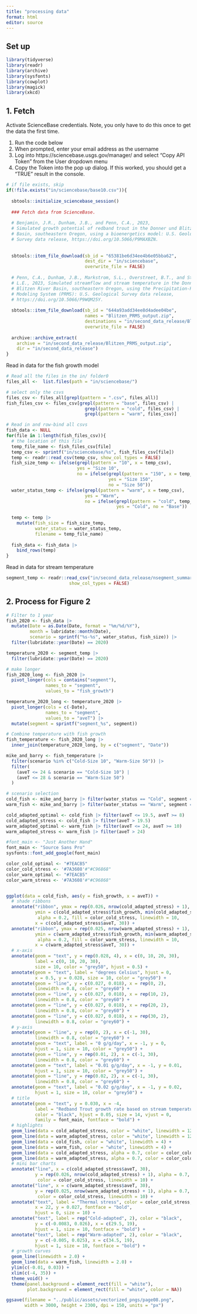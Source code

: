 ```yaml
---
title: "processing data"
format: html
editor: source
---
```


## Set up

```r

library(tidyverse)
library(readr)
library(archive)
library(sysfonts)
library(cowplot)
library(magick)
library(xkcd)
```

## 1. Fetch

Activate ScienceBase credentials. Note, you only have to do this once to get the data the first time.

1.  Run the code below
2.  When prompted, enter your email address as the username
3.  Log into https://sciencebase.usgs.gov/manager/ and select "Copy API Token" from the User dropdown menu
4.  Copy the Token into the pop up dialog. If this worked, you should get a "TRUE" result in the console.

```r
# if file exists, skip
if(!file.exists("in/sciencebase/base10.csv")){
  
  sbtools::initialize_sciencebase_session()
  
  ### Fetch data from ScienceBase.
  
  # Benjamin, J.R., Dunham, J.B., and Penn, C.A., 2023, 
  # Simulated growth potential of redband trout in the Donner und Blitzen River 
  # Basin, southeastern Oregon, using a bioenergetics model: U.S. Geological 
  # Survey data release, https://doi.org/10.5066/P9MAXBZN.
  
  
  sbtools::item_file_download(sb_id = "65381be6d34ee4b6e05bba62",
                              dest_dir = "in/sciencebase",
                              overwrite_file = FALSE)
  
  # Penn, C.A., Dunham, J.B., Markstrom, S.L., Overstreet, B.T., and Stratton, 
  # L.E., 2023, Simulated streamflow and stream temperature in the Donner und 
  # Blitzen River Basin, southeastern Oregon, using the Precipitation-Runoff 
  # Modeling System (PRMS): U.S. Geological Survey data release,
  # https://doi.org/10.5066/P9WQM25Y.
  
  sbtools::item_file_download(sb_id = "644a93add34ee8d4adee04be",
                              names = "Blitzen_PRMS_output.zip",
                              destinations = "in/second_data_release/Blitzen_PRMS_output.zip",
                              overwrite_file = FALSE)
  
  archive::archive_extract(
    archive = "in/second_data_release/Blitzen_PRMS_output.zip",
    dir = "in/second_data_release")
}
```

Read in data for the fish growth model 

```r

# Read all the files in the in/ folder0
files_all <-  list.files(path = "in/sciencebase/")

# select only the csvs
files_csv <- files_all[grepl(pattern = ".csv", files_all)]
fish_files_csv <- files_csv[grepl(pattern = "base", files_csv) |
                              grepl(pattern = "cold", files_csv) |
                              grepl(pattern = "warm", files_csv)]

# Read in and row-bind all csvs
fish_data <- NULL
for(file in 1:length(fish_files_csv)){
  # the location of this file 
  temp_file_name <- fish_files_csv[file]
  temp_csv <- sprintf("in/sciencebase/%s", fish_files_csv[file])
  temp <- readr::read_csv(temp_csv, show_col_types = FALSE)
  fish_size_temp <- ifelse(grepl(pattern = "10", x = temp_csv), 
                           yes = "Size 10",
                           no = ifelse(grepl(pattern = "150", x = temp_csv),
                                       yes = "Size 150",
                                       no = "Size 50"))
  water_status_temp <- ifelse(grepl(pattern = "warm", x = temp_csv),
                              yes = "Warm", 
                              no = ifelse(grepl(pattern = "cold", temp_csv),
                                          yes = "Cold", no = "Base"))
  
  temp <- temp |>
    mutate(fish_size = fish_size_temp,
           water_status = water_status_temp,
           filename = temp_file_name)
  
  fish_data <- fish_data |>
    bind_rows(temp)
}
```

Read in data for stream temperature

```r
segment_temp <- readr::read_csv("in/second_data_release/nsegment_summary_seg_tave_water.csv", 
                        show_col_types = FALSE)

```


## 2. Process for Figure 2



```r
# Filter to 1 year
fish_2020 <- fish_data |>
  mutate(Date = as.Date(Date, format = "%m/%d/%Y"),
         month = lubridate::month(Date),
         scenario = sprintf("%s-%s", water_status, fish_size)) |>
  filter(lubridate::year(Date) == 2020)

temperature_2020 <- segment_temp |>
  filter(lubridate::year(Date) == 2020)

# make longer
fish_2020_long <- fish_2020 |> 
  pivot_longer(cols = contains("segment"),
               names_to = "segment",
               values_to = "fish_growth")

temperature_2020_long <- temperature_2020 |>
  pivot_longer(cols = c(-Date),
               names_to = "segment",
               values_to = "aveT") |>
  mutate(segment = sprintf("segment_%s", segment))

# Combine temperature with fish growth
fish_temperature <- fish_2020_long |>
  inner_join(temperature_2020_long, by = c("segment", "Date"))

mike_and_barry <- fish_temperature |> 
  filter(scenario %in% c("Cold-Size 10", "Warm-Size 50")) |>
  filter(
    (aveT <= 24 & scenario == "Cold-Size 10") |
    (aveT <= 28 & scenario == "Warm-Size 50")
  )

# scenario selection
cold_fish <- mike_and_barry |> filter(water_status == "Cold", segment == "segment_111") 
warm_fish <- mike_and_barry |> filter(water_status == "Warm", segment == "segment_111")

cold_adapted_optimal <- cold_fish |> filter(aveT <= 19.5, aveT >= 8) 
cold_adapted_stress <- cold_fish |> filter(aveT > 19.5)
warm_adapted_optimal <- warm_fish |> filter(aveT <= 24, aveT >= 10)
warm_adapted_stress <- warm_fish |> filter(aveT > 24)

```

```r
#font_main <- "Just Another Hand"
font_main <- "Source Sans Pro"
sysfonts::font_add_google(font_main)

color_cold_optimal <- "#7EACB5"
color_cold_stress <- '#7A3608'#"#C96868"
color_warm_optimal <- "#7EACB5"
color_warm_stress <- '#7A3608'#"#C96868"


ggplot(data = cold_fish, aes(y = fish_growth, x = aveT)) +
  # shade ribbons
  annotate("ribbon", ymax = rep(0.026, nrow(cold_adapted_stress) + 1), 
           ymin = c(cold_adapted_stress$fish_growth, min(cold_adapted_stress$fish_growth)), 
            alpha = 0.2, fill = color_cold_stress, linewidth = 10,
           x = c(cold_adapted_stress$aveT, 30)) +
  annotate("ribbon", ymax = rep(0.025, nrow(warm_adapted_stress) + 1), 
           ymin = c(warm_adapted_stress$fish_growth, min(warm_adapted_stress$fish_growth)), 
            alpha = 0.2, fill = color_warm_stress, linewidth = 10,
           x = c(warm_adapted_stress$aveT, 30)) +
  # x-axis 
  annotate(geom = "text", y = rep(0.028, 4), x = c(0, 10, 20, 30), 
           label = c(0, 10, 20, 30), 
           size = 10, color = "grey50", hjust = 0.5) +
  annotate(geom = "text", label = "degrees Celsius", hjust = 0, 
           x = 0.5, y = 0.028, size = 10, color = "grey50") +
  annotate(geom = "line", y = c(0.027, 0.018), x = rep(0, 2),
           linewidth = 0.8, color = "grey60") +
  annotate(geom = "line", y = c(0.027, 0.018), x = rep(10, 2),
           linewidth = 0.8, color = "grey60") +
  annotate(geom = "line", y = c(0.027, 0.018), x = rep(20, 2),
           linewidth = 0.8, color = "grey60") +
  annotate(geom = "line", y = c(0.027, 0.018), x = rep(30, 2),
           linewidth = 0.8, color = "grey60") +
  # y-axis
  annotate(geom = "line", y = rep(0, 2), x = c(-1, 30),
           linewidth = 0.8, color = "grey60") +
  annotate(geom = "text", label = "0 g/g/day", x = -1, y = 0, 
           hjust = 1, size = 10, color = "grey50") +
  annotate(geom = "line", y = rep(0.01, 2), x = c(-1, 30),
           linewidth = 0.8, color = "grey60") +
  annotate(geom = "text", label = "0.01 g/g/day", x = -1, y = 0.01, 
           hjust = 1, size = 10, color = "grey50") +
  annotate(geom = "line", y = rep(0.02, 2), x = c(-1, 30),
           linewidth = 0.8, color = "grey60") +
  annotate(geom = "text", label = "0.02 g/g/day", x = -1, y = 0.02, 
           hjust = 1, size = 10, color = "grey50") +
  # title
  annotate(geom = "text", y = 0.030, x = -4,          
           label = "Redband Trout growth rate based on stream temperature",
           color = "black", hjust = 0.05, size = 14, vjust = 0, 
           family = font_main, fontface = "bold") +
  # highlights
  geom_line(data = cold_adapted_stress, color = "white", linewidth = 12) +  
  geom_line(data = warm_adapted_stress, color = "white", linewidth = 12) +
  geom_line(data = cold_fish, color = "white", linewidth = 4) +
  geom_line(data = warm_fish, color = "white", linewidth = 4) +
  geom_line(data = cold_adapted_stress, alpha = 0.7, color = color_cold_stress, linewidth = 10) +  
  geom_line(data = warm_adapted_stress, alpha = 0.7, color = color_cold_stress, linewidth = 10) +
  # mini bar charts
  annotate("line", x = c(cold_adapted_stress$aveT, 30), 
           y = rep(0.026, nrow(cold_adapted_stress) + 1), alpha = 0.7, 
            color = color_cold_stress, linewidth = 10) +  
  annotate("line", x = c(warm_adapted_stress$aveT, 30), 
           y = rep(0.025, nrow(warm_adapted_stress) + 1), alpha = 0.7, 
            color = color_cold_stress, linewidth = 10) +
  annotate("text", label = "Thermal stress", color = color_cold_stress,
           x = 22, y = 0.027, fontface = "bold",
           hjust = 0, size = 10) +
  annotate("text", label = rep("Cold-adapted", 2), color = "black", 
           y = c(-0.0083, 0.026), x = c(29.5, 19),
           hjust = 1, size = 10, fontface = "bold") +
  annotate("text", label = rep("Warm-adapted", 2), color = "black", 
           y = c(-0.005, 0.025), x = c(34.5, 19),
           hjust = 1, size = 10, fontface = "bold") +
  # growth curves
  geom_line(linewidth = 2.0) +
  geom_line(data = warm_fish, linewidth = 2.0) +
  ylim(c(-0.01, 0.03)) +
  xlim(c(-4, 35)) +
  theme_void() +
  theme(panel.background = element_rect(fill = "white"),
        plot.background = element_rect(fill = "white", color = NA))

ggsave(filename = "../public/assets/vectorized_pngs/page08.png", 
       width = 3000, height = 2300, dpi = 150, units = "px")
```




